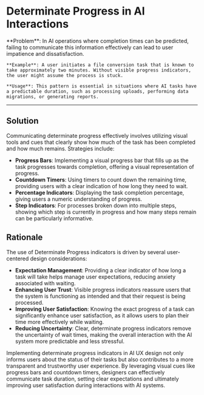# Determinate Progress in AI Interactions

   <div className="bg-neutral-100 dark:bg-neutral-800 px-16 py-10 border">
    **Problem**: In AI operations where completion times can be predicted, failing to communicate this information effectively can lead to user impatience and dissatisfaction.

    **Example**: A user initiates a file conversion task that is known to take approximately two minutes. Without visible progress indicators, the user might assume the process is stuck.

    **Usage**: This pattern is essential in situations where AI tasks have a predictable duration, such as processing uploads, performing data migrations, or generating reports.

  </div>

---

## Solution

Communicating determinate progress effectively involves utilizing visual tools and cues that clearly show how much of the task has been completed and how much remains. Strategies include:

- **Progress Bars**: Implementing a visual progress bar that fills up as the task progresses towards completion, offering a visual representation of progress.
- **Countdown Timers**: Using timers to count down the remaining time, providing users with a clear indication of how long they need to wait.
- **Percentage Indicators**: Displaying the task completion percentage, giving users a numeric understanding of progress.
- **Step Indicators**: For processes broken down into multiple steps, showing which step is currently in progress and how many steps remain can be particularly informative.

## Rationale

The use of Determinate Progress indicators is driven by several user-centered design considerations:

- **Expectation Management**: Providing a clear indicator of how long a task will take helps manage user expectations, reducing anxiety associated with waiting.
- **Enhancing User Trust**: Visible progress indicators reassure users that the system is functioning as intended and that their request is being processed.
- **Improving User Satisfaction**: Knowing the exact progress of a task can significantly enhance user satisfaction, as it allows users to plan their time more effectively while waiting.
- **Reducing Uncertainty**: Clear, determinate progress indicators remove the uncertainty of wait times, making the overall interaction with the AI system more predictable and less stressful.

Implementing determinate progress indicators in AI UX design not only informs users about the status of their tasks but also contributes to a more transparent and trustworthy user experience. By leveraging visual cues like progress bars and countdown timers, designers can effectively communicate task duration, setting clear expectations and ultimately improving user satisfaction during interactions with AI systems.
